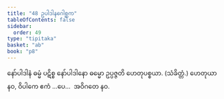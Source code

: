 ```yaml
---
title: "48 ဥပါဒါနဂေါစ္ဆက"
tableOfContents: false
sidebar:
  order: 49
type: "tipitaka"
basket: "ab"
book: "p8"
---
```



<DynamicBreadcrumb />

<Division number="67" book="p8" e="ch" v="40" p="96">

<Paragraph number="208" book="p8">
နော်ပါဒါနံ ဓမ္မံ ပဋိစ္စ နော်ပါဒါနော ဓမ္မော ဥပ္ပဇ္ဇတိ ဟေတုပစ္စယာ. (သံခိတ္တံ.)
</Paragraph>

<Paragraph number="209" book="p8">
ဟေတုယာ နဝ, ဝိပါကေ ဧကံ …ပေ…  အဝိဂတေ နဝ.
</Paragraph>
</Division>